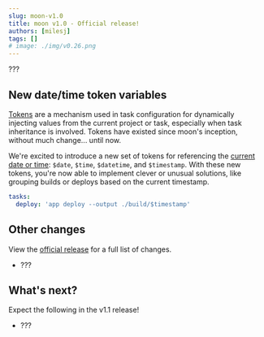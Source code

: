 ```yaml
---
slug: moon-v1.0
title: moon v1.0 - Official release!
authors: [milesj]
tags: []
# image: ./img/v0.26.png
---
```


???

<!--truncate-->

## New date/time token variables

[Tokens](/docs/concepts/token) are a mechanism used in task configuration for dynamically injecting
values from the current project or task, especially when task inheritance is involved. Tokens have
existed since moon's inception, without much change... until now.

We're excited to introduce a new set of tokens for referencing the
[current date or time](/docs/concepts/token#datetime): `$date`, `$time`, `$datetime`, and
`$timestamp`. With these new tokens, you're now able to implement clever or unusual solutions, like
grouping builds or deploys based on the current timestamp.

```yaml title="moon.yml"
tasks:
  deploy: 'app deploy --output ./build/$timestamp'
```

## Other changes

View the [official release](https://github.com/moonrepo/moon/releases/tag/v1.0.0) for a full list of
changes.

- ???

## What's next?

Expect the following in the v1.1 release!

- ???
